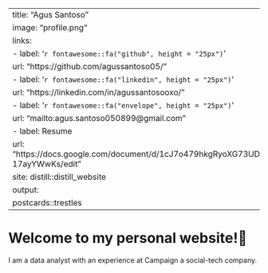 
---
title: "Agus Santoso"
image: "profile.png"
links:
  - label: '`r fontawesome::fa("github", height = "25px")`'
    url: "https://github.com/agussantoso05/"
  - label: '`r fontawesome::fa("linkedin", height = "25px")`'
    url: "https://linkedin.com/in/agussantosooxo/"
  - label: '`r fontawesome::fa("envelope", height = "25px")`'
    url: "mailto:agus.santoso050899@gmail.com"
  - label: Resume
    url: "https://docs.google.com/document/d/1cJ7o479hkgRyoXG73UDFTYrKXh0GS_ZbT-17ayYWwKs/edit"
site: distill::distill_website
output:
  postcards::trestles
---

# Welcome to my personal website!🤚

I am a data analyst with an experience at Campaign a social-tech company.

